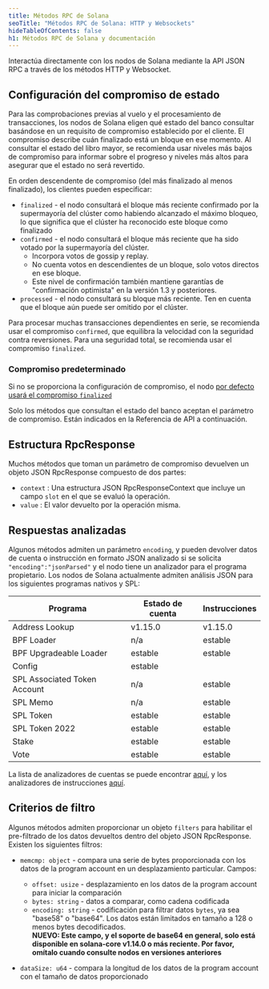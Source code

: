 ```yaml
---
title: Métodos RPC de Solana
seoTitle: "Métodos RPC de Solana: HTTP y Websockets"
hideTableOfContents: false
h1: Métodos RPC de Solana y documentación
---
```


Interactúa directamente con los nodos de Solana mediante la API JSON RPC a
través de los métodos HTTP y Websocket.

## Configuración del compromiso de estado

Para las comprobaciones previas al vuelo y el procesamiento de transacciones,
los nodos de Solana eligen qué estado del banco consultar basándose en un
requisito de compromiso establecido por el cliente. El compromiso describe cuán
finalizado está un bloque en ese momento. Al consultar el estado del libro
mayor, se recomienda usar niveles más bajos de compromiso para informar sobre el
progreso y niveles más altos para asegurar que el estado no será revertido.

En orden descendente de compromiso (del más finalizado al menos finalizado), los
clientes pueden especificar:

- `finalized` - el nodo consultará el bloque más reciente confirmado por la
  supermayoría del clúster como habiendo alcanzado el máximo bloqueo, lo que
  significa que el clúster ha reconocido este bloque como finalizado
- `confirmed` - el nodo consultará el bloque más reciente que ha sido votado por
  la supermayoría del clúster.
  - Incorpora votos de gossip y replay.
  - No cuenta votos en descendientes de un bloque, solo votos directos en ese
    bloque.
  - Este nivel de confirmación también mantiene garantías de "confirmación
    optimista" en la versión 1.3 y posteriores.
- `processed` - el nodo consultará su bloque más reciente. Ten en cuenta que el
  bloque aún puede ser omitido por el clúster.

Para procesar muchas transacciones dependientes en serie, se recomienda usar el
compromiso `confirmed`, que equilibra la velocidad con la seguridad contra
reversiones. Para una seguridad total, se recomienda usar el compromiso
`finalized`.

### Compromiso predeterminado

Si no se proporciona la configuración de compromiso, el nodo
[por defecto usará el compromiso `finalized`](https://github.com/anza-xyz/agave/blob/aa0922d6845e119ba466f88497e8209d1c82febc/sdk/src/commitment_config.rs#L199-L203)

Solo los métodos que consultan el estado del banco aceptan el parámetro de
compromiso. Están indicados en la Referencia de API a continuación.

## Estructura RpcResponse

Muchos métodos que toman un parámetro de compromiso devuelven un objeto JSON
RpcResponse compuesto de dos partes:

- `context` : Una estructura JSON RpcResponseContext que incluye un campo `slot`
  en el que se evaluó la operación.
- `value` : El valor devuelto por la operación misma.

## Respuestas analizadas

Algunos métodos admiten un parámetro `encoding`, y pueden devolver datos de
cuenta o instrucción en formato JSON analizado si se solicita
`"encoding":"jsonParsed"` y el nodo tiene un analizador para el programa
propietario. Los nodos de Solana actualmente admiten análisis JSON para los
siguientes programas nativos y SPL:

| Programa                     | Estado de cuenta | Instrucciones |
| ---------------------------- | ---------------- | ------------- |
| Address Lookup               | v1.15.0          | v1.15.0       |
| BPF Loader                   | n/a              | estable       |
| BPF Upgradeable Loader       | estable          | estable       |
| Config                       | estable          |               |
| SPL Associated Token Account | n/a              | estable       |
| SPL Memo                     | n/a              | estable       |
| SPL Token                    | estable          | estable       |
| SPL Token 2022               | estable          | estable       |
| Stake                        | estable          | estable       |
| Vote                         | estable          | estable       |

La lista de analizadores de cuentas se puede encontrar
[aquí](https://github.com/solana-labs/solana/blob/master/account-decoder/src/parse_account_data.rs),
y los analizadores de instrucciones
[aquí](https://github.com/solana-labs/solana/blob/master/transaction-status/src/parse_instruction.rs).

## Criterios de filtro

Algunos métodos admiten proporcionar un objeto `filters` para habilitar el
pre-filtrado de los datos devueltos dentro del objeto JSON RpcResponse. Existen
los siguientes filtros:

- `memcmp: object` - compara una serie de bytes proporcionada con los datos de
  la program account en un desplazamiento particular. Campos:
  - `offset: usize` - desplazamiento en los datos de la program account para
    iniciar la comparación
  - `bytes: string` - datos a comparar, como cadena codificada
  - `encoding: string` - codificación para filtrar datos `bytes`, ya sea
    "base58" o "base64". Los datos están limitados en tamaño a 128 o menos bytes
    decodificados.<br /> **NUEVO: Este campo, y el soporte de base64 en general,
    solo está disponible en solana-core v1.14.0 o más reciente. Por favor,
    omítalo cuando consulte nodos en versiones anteriores**

- `dataSize: u64` - compara la longitud de los datos de la program account con
  el tamaño de datos proporcionado
